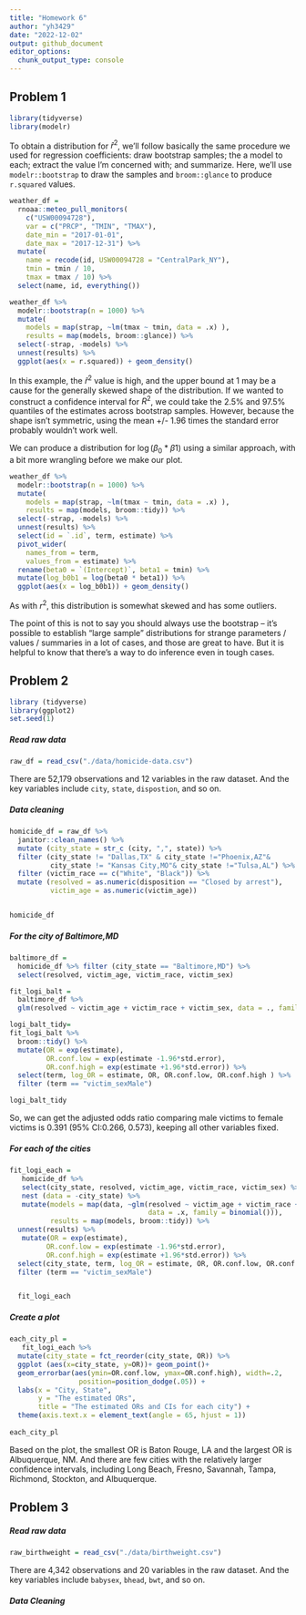 ```yaml
---
title: "Homework 6"
author: "yh3429"
date: "2022-12-02"
output: github_document
editor_options: 
  chunk_output_type: console
---
```

## Problem 1

```r
library(tidyverse)
library(modelr)
```

To obtain a distribution for $\hat{r}^2$, we'll follow basically the same procedure we used for regression coefficients: draw bootstrap samples; the a model to each; extract the value I'm concerned with; and summarize. Here, we'll use `modelr::bootstrap` to draw the samples and `broom::glance` to produce `r.squared` values. 

```r
weather_df = 
  rnoaa::meteo_pull_monitors(
    c("USW00094728"),
    var = c("PRCP", "TMIN", "TMAX"), 
    date_min = "2017-01-01",
    date_max = "2017-12-31") %>%
  mutate(
    name = recode(id, USW00094728 = "CentralPark_NY"),
    tmin = tmin / 10,
    tmax = tmax / 10) %>%
  select(name, id, everything())
```


```r
weather_df %>% 
  modelr::bootstrap(n = 1000) %>% 
  mutate(
    models = map(strap, ~lm(tmax ~ tmin, data = .x) ),
    results = map(models, broom::glance)) %>% 
  select(-strap, -models) %>% 
  unnest(results) %>% 
  ggplot(aes(x = r.squared)) + geom_density()
```

In this example, the $\hat{r}^2$ value is high, and the upper bound at 1 may be a cause for the generally skewed shape of the distribution. If we wanted to construct a confidence interval for $R^2$, we could take the 2.5% and 97.5% quantiles of the estimates across bootstrap samples. However, because the shape isn't symmetric, using the mean +/- 1.96 times the standard error probably wouldn't work well.

We can produce a distribution for $\log(\beta_0 * \beta1)$ using a similar approach, with a bit more wrangling before we make our plot.

```r
weather_df %>% 
  modelr::bootstrap(n = 1000) %>% 
  mutate(
    models = map(strap, ~lm(tmax ~ tmin, data = .x) ),
    results = map(models, broom::tidy)) %>% 
  select(-strap, -models) %>% 
  unnest(results) %>% 
  select(id = `.id`, term, estimate) %>% 
  pivot_wider(
    names_from = term, 
    values_from = estimate) %>% 
  rename(beta0 = `(Intercept)`, beta1 = tmin) %>% 
  mutate(log_b0b1 = log(beta0 * beta1)) %>% 
  ggplot(aes(x = log_b0b1)) + geom_density()
```

As with $r^2$, this distribution is somewhat skewed and has some outliers. 

The point of this is not to say you should always use the bootstrap -- it's possible to establish "large sample" distributions for strange parameters / values / summaries in a lot of cases, and those are great to have. But it is helpful to know that there's a way to do inference even in tough cases. 



## Problem 2

```r
library (tidyverse)
library(ggplot2)
set.seed(1)
```

##### Read raw data 
```r
raw_df = read_csv("./data/homicide-data.csv") 
```
There are 52,179 observations and 12 variables in the raw dataset. And the key variables include `city`, `state`, `dispostion`, and so on. 

##### Data cleaning
```r
homicide_df = raw_df %>%
  janitor::clean_names() %>%
  mutate (city_state = str_c (city, ",", state)) %>% 
  filter (city_state != "Dallas,TX" & city_state !="Phoenix,AZ"& 
          city_state != "Kansas City,MO"& city_state !="Tulsa,AL") %>%  
  filter (victim_race == c("White", "Black")) %>% 
  mutate (resolved = as.numeric(disposition == "Closed by arrest"),     
          victim_age = as.numeric(victim_age))


homicide_df
```

##### For the city of Baltimore,MD
```r
baltimore_df =
  homicide_df %>% filter (city_state == "Baltimore,MD") %>% 
  select(resolved, victim_age, victim_race, victim_sex)

fit_logi_balt = 
  baltimore_df %>% 
  glm(resolved ~ victim_age + victim_race + victim_sex, data = ., family = binomial()) 

logi_balt_tidy=  
fit_logi_balt %>% 
  broom::tidy() %>% 
  mutate(OR = exp(estimate),
         OR.conf.low = exp(estimate -1.96*std.error),
         OR.conf.high = exp(estimate +1.96*std.error)) %>%
  select(term, log_OR = estimate, OR, OR.conf.low, OR.conf.high ) %>% 
  filter (term == "victim_sexMale")

logi_balt_tidy 
```
So, we can get the adjusted odds ratio comparing male victims to female victims is 0.391 (95% CI:0.266, 0.573), keeping all other variables fixed.

##### For each of the cities
```r
fit_logi_each =
   homicide_df %>% 
   select(city_state, resolved, victim_age, victim_race, victim_sex) %>% 
   nest (data = -city_state) %>% 
   mutate(models = map(data, ~glm(resolved ~ victim_age + victim_race + victim_sex, 
                                  data = .x, family = binomial())), 
          results = map(models, broom::tidy)) %>% 
  unnest(results) %>% 
   mutate(OR = exp(estimate),
         OR.conf.low = exp(estimate -1.96*std.error),
         OR.conf.high = exp(estimate +1.96*std.error)) %>%
  select(city_state, term, log_OR = estimate, OR, OR.conf.low, OR.conf.high ) %>% 
  filter (term == "victim_sexMale") 


  fit_logi_each 
```

##### Create a plot
```r
each_city_pl =
   fit_logi_each %>%  
  mutate(city_state = fct_reorder(city_state, OR)) %>% 
  ggplot (aes(x=city_state, y=OR))+ geom_point()+
  geom_errorbar(aes(ymin=OR.conf.low, ymax=OR.conf.high), width=.2,
                 position=position_dodge(.05)) +
  labs(x = "City, State",
       y = "The estimated ORs",
       title = "The estimated ORs and CIs for each city") +
  theme(axis.text.x = element_text(angle = 65, hjust = 1))
  
each_city_pl
```

Based on the plot, the smallest OR is Baton Rouge, LA and the largest OR is Albuquerque, NM. And there are few cities with the relatively larger confidence intervals, including Long Beach, Fresno, Savannah, Tampa, Richmond, Stockton, and Albuquerque. 




## Problem 3

##### Read raw data 
```r
raw_birthweight = read_csv("./data/birthweight.csv") 
```
There are 4,342 observations and 20 variables in the raw dataset. And the key variables include `babysex`, `bhead`, `bwt`, and so on. 

##### Data Cleaning


